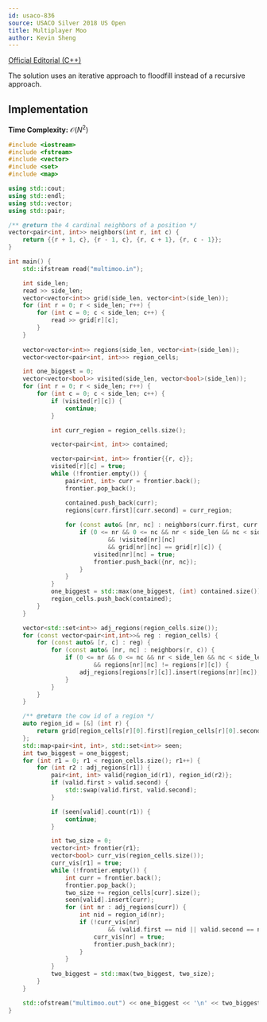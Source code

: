 ```yaml
---
id: usaco-836
source: USACO Silver 2018 US Open
title: Multiplayer Moo
author: Kevin Sheng
---
```


[Official Editorial (C++)](http://www.usaco.org/current/data/sol_multimoo_silver_open18.html)

The solution uses an iterative approach to floodfill instead of a recursive approach.

## Implementation

**Time Complexity:** $\mathcal{O}(N^2)$

<LanguageSection>
<CPPSection>

```cpp
#include <iostream>
#include <fstream>
#include <vector>
#include <set>
#include <map>

using std::cout;
using std::endl;
using std::vector;
using std::pair;

/** @return the 4 cardinal neighbors of a position */
vector<pair<int, int>> neighbors(int r, int c) {
	return {{r + 1, c}, {r - 1, c}, {r, c + 1}, {r, c - 1}};
}

int main() {
	std::ifstream read("multimoo.in");

	int side_len;
	read >> side_len;
	vector<vector<int>> grid(side_len, vector<int>(side_len));
	for (int r = 0; r < side_len; r++) {
		for (int c = 0; c < side_len; c++) {
			read >> grid[r][c];
		}
	}
	
	vector<vector<int>> regions(side_len, vector<int>(side_len));
	vector<vector<pair<int, int>>> region_cells;

	int one_biggest = 0;
	vector<vector<bool>> visited(side_len, vector<bool>(side_len));
	for (int r = 0; r < side_len; r++) {
		for (int c = 0; c < side_len; c++) {
			if (visited[r][c]) {
				continue;
			}

			int curr_region = region_cells.size();

			vector<pair<int, int>> contained;

			vector<pair<int, int>> frontier{{r, c}};
			visited[r][c] = true;
			while (!frontier.empty()) {
				pair<int, int> curr = frontier.back();
				frontier.pop_back();

				contained.push_back(curr);
				regions[curr.first][curr.second] = curr_region;
				
				for (const auto& [nr, nc] : neighbors(curr.first, curr.second)) {
					if (0 <= nr && 0 <= nc && nr < side_len && nc < side_len
							&& !visited[nr][nc]
							&& grid[nr][nc] == grid[r][c]) {
						visited[nr][nc] = true;
						frontier.push_back({nr, nc});
					}
				}
			}
			one_biggest = std::max(one_biggest, (int) contained.size());
			region_cells.push_back(contained);
		}
	}

	vector<std::set<int>> adj_regions(region_cells.size());
	for (const vector<pair<int,int>>& reg : region_cells) {
		for (const auto& [r, c] : reg) {
			for (const auto& [nr, nc] : neighbors(r, c)) {
				if (0 <= nr && 0 <= nc && nr < side_len && nc < side_len
						&& regions[nr][nc] != regions[r][c]) {
					adj_regions[regions[r][c]].insert(regions[nr][nc]);
				}
			}
		}
	}

	/** @return the cow id of a region */
	auto region_id = [&] (int r) {
		return grid[region_cells[r][0].first][region_cells[r][0].second];
	};
	std::map<pair<int, int>, std::set<int>> seen;
	int two_biggest = one_biggest;
	for (int r1 = 0; r1 < region_cells.size(); r1++) {
		for (int r2 : adj_regions[r1]) {
			pair<int, int> valid{region_id(r1), region_id(r2)};
			if (valid.first > valid.second) {
				std::swap(valid.first, valid.second);
			}

			if (seen[valid].count(r1)) {
				continue;
			}

			int two_size = 0;
			vector<int> frontier{r1};
			vector<bool> curr_vis(region_cells.size());
			curr_vis[r1] = true;
			while (!frontier.empty()) {
				int curr = frontier.back();
				frontier.pop_back();
				two_size += region_cells[curr].size();
				seen[valid].insert(curr);
				for (int nr : adj_regions[curr]) {
					int nid = region_id(nr);
					if (!curr_vis[nr]
							&& (valid.first == nid || valid.second == nid)) {
						curr_vis[nr] = true;
						frontier.push_back(nr);
					}
				}
			}
			two_biggest = std::max(two_biggest, two_size);
		}
	}

	std::ofstream("multimoo.out") << one_biggest << '\n' << two_biggest << endl;
}
```

</CPPSection>
